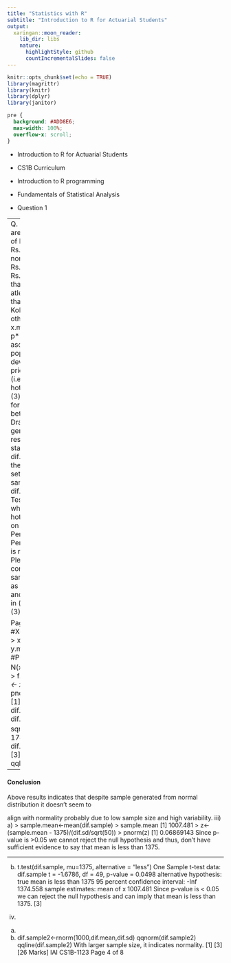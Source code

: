 ```yaml
---
title: "Statistics with R"
subtitle: "Introduction to R for Actuarial Students"
output:
  xaringan::moon_reader:
    lib_dir: libs
    nature:
      highlightStyle: github
      countIncrementalSlides: false
---
```


```r
knitr::opts_chunk$set(echo = TRUE)
library(magrittr)
library(knitr)
library(dplyr)
library(janitor)


```

```css
pre {
  background: #ADD8E6;
  max-width: 100%;
  overflow-x: scroll;
}
```

* Introduction to R for Actuarial Students

* CS1B Curriculum

* Introduction to R programming
* Fundamentals of Statistical Analysis

* Question 1

---
Q. 1)
i) Hotel room prices in Mumbai are normally distributed with a mean of Rs. 5400 and standard deviation of Rs. 900, whereas prices in Kolkata are normally distributed with a mean of Rs. 3600 and standard deviation of Rs. 1500. Compute the probability that a hotel room price in Mumbai is atleast twice the price in Kolkata. Note that the hotel prices in Mumbai and Kolkata are independent of each other.
Store mean and sd values as x.mean, x.sd, y.mean,y.sd,etc.
Hint: p**** is a useful function to ascertain CDF.
(5)
ii)
a) Show that the population mean and standard deviation of “differences in hotel prices between Mumbai and Kolkata” (i.e., Mumbai hotel prices – Kolkata hotel Prices) are 1800 and 1749.86.
(3)
b) Generate a sample of size 50 for the ” differences in hotel prices between Mumbai and Kolkata”.
(2)
c) Draw qqplot and qqline for the sample generated and comment on the results.
(4)
Store population mean and standard deviation of differences as dif.mean and dif.sd
Make sure to set the seed value to 1234 i.e use set.seed(1234) before generating the sample.
Store the sample as dif.sample
Don’t paste the sample
iii) Test using 5% significance level whether the mean of “difference in hotel prices” is less than 1375 based on the sample generated in part (ii).
a) Perform z-test and comment.
(5)
b) Perform t-test (assuming population is not known) and comment.
(3)
Please ensure to include test conclusion.
iv)
a) Generate another sample but with size=1000 and store as dif.sample2.
(1)
b) Draw qqplot and qqline for the sample generated in (iv.a) and comment on the results.
(3)
[26]


Page 2 of 8
Solution 1:
i)
> #X~N(5400,900^2)
> x.mean=5400
> x.sd=900
> #Y~N(3600,1500^2)
> y.mean= 3600
> y.sd=1500
> #P(X>2Y) = P(X-2Y>0)
> # X-2Y ~ N(x.mean - 2y.mean, x.sd^2+4y.sd^2)
>
> f.mean<-x.mean - 2*y.mean
> f.var <- x.sd^2+4*y.sd^2
>
> 1-pnorm(0,mean=f.mean,sd=sqrt(f.var))
[1] 0.2827485
[Max 5]
ii)
a)
b)
> > dif.mean<-x.mean - y.mean
> dif.mean
[1] 1800
>
> dif.sd <-sqrt(x.sd^2+y.sd^2)
> dif.sd
[1] 1749.286
> set.seed(1234)
> dif.sample<-rnorm(50,dif.mean,dif.sd)
[3]
[2]
c)
qnorm(dif.sample)
qqline(dif.sample)

---

#### Conclusion 

Above results indicates that despite sample generated from normal distribution it doesn’t seem to

align with normality probably due to low sample size and high variability.
iii)
a)
> sample.mean<-mean(dif.sample)
> sample.mean
[1] 1007.481
> z<- (sample.mean - 1375)/(dif.sd/sqrt(50))
> pnorm(z)
[1] 0.06869143
Since p-value is >0.05 we cannot reject the null hypothesis and thus, don’t have sufficient evidence to say that mean is less than 1375.

---

b)
t.test(dif.sample, mu=1375, alternative = "less")
One Sample t-test
data: dif.sample
t = -1.6786, df = 49, p-value = 0.0498
alternative hypothesis: true mean is less than 1375
95 percent confidence interval:
-Inf 1374.558
sample estimates:
mean of x
1007.481
Since p-value is < 0.05 we can reject the null hypothesis and can imply that mean is less than 1375.
[3]
iv)
a)
b)
dif.sample2<-rnorm(1000,dif.mean,dif.sd)
qqnorm(dif.sample2)
qqline(dif.sample2)
With larger sample size, it indicates normality.
[1]
[3]
[26 Marks]
IAI CS1B-1123
Page 4 of 8
